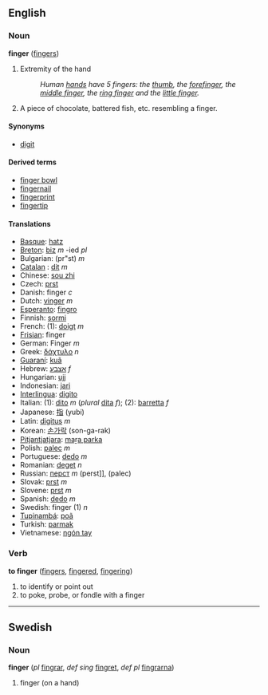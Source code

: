 ==English==
===Noun===
'''finger''' ([[fingers]])

#Extremity of the hand
#:''Human [[hand]]s have 5 fingers: the [[thumb]], the [[forefinger]], the [[middle finger]], the [[ring finger]] and the [[little finger]].''
#A piece of chocolate, battered fish, etc. resembling a finger.

====Synonyms====
*[[digit]]

====Derived terms====
*[[finger bowl]]
*[[fingernail]]
*[[fingerprint]]
*[[fingertip]]

====Translations====
*[[Basque]]: [[hatz]]
*[[Breton]]: [[biz]] ''m'' -ied ''pl''
*Bulgarian: (pr"st) ''m''
*[[Catalan]] : [[dit]] ''m''
*Chinese: [[sou zhi]]
*Czech: [[prst]]
*Danish: finger ''c''
*Dutch: [[vinger]] ''m''
*[[Esperanto]]: [[fingro]]
*Finnish: [[sormi]]
*French: (1): [[doigt]] ''m''
*[[Frisian]]: finger
*German: Finger ''m''
*Greek: [[δάχτυλο]] ''n''
*[[Guaraní]]: [[kuã]]
*Hebrew: [[אצבע]] ''f''
*Hungarian: [[ujj]]
*Indonesian: [[jari]]
*[[Interlingua]]: [[digito]]
*Italian: (1): [[dito]] ''m'' (''plural'' [[dita]] ''f''); (2): [[barretta]] ''f''
*Japanese: [[指]] (yubi)
*Latin: [[digitus]] ''m''
*Korean: [[손가락]] (son-ga-rak)
*[[Pitjantjatjara]]: [[maṟa parka]]
*Polish: [[palec]] ''m''
*Portuguese: [[dedo]] ''m''
*Romanian: [[deget]] ''n''
*Russian: [[перст]] ''m'' (perst]], (palec)
*Slovak: [[prst]] ''m''
*Slovene: [[prst]] ''m''
*Spanish: [[dedo]] ''m''
*Swedish: finger (1) ''n''
*[[Tupinambá]]: [[poã]]
*Turkish: [[parmak]]
*Vietnamese: [[ngón tay]]

===Verb===
'''to finger''' ([[fingers]], [[fingered]], [[fingering]])

# to identify or point out
# to poke, probe, or fondle with a finger
----
==Swedish==
===Noun===
'''finger''' (''pl'' [[fingrar]], ''def sing'' [[fingret]], ''def pl'' [[fingrarna]])
#finger (on a hand)